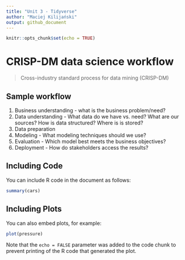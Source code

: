 ```yaml
---
title: "Unit 3 - Tidyverse"
author: "Maciej Kilijański"
output: github_document
---
```


```r
knitr::opts_chunk$set(echo = TRUE)
```

# CRISP-DM data science workflow

> Cross-industry standard process for data mining (CRISP-DM)

## Sample workflow
1. Business understanding - what is the business problem/need?
2. Data understanding - What data do we have vs. need? What are our sources? How is data structured? Where is is stored?
3. Data preparation
4. Modeling - What modeling techniques should we use?
5. Evaluation - Which model best meets the business objectives?
6. Deployment - How do stakeholders access the results?

## Including Code

You can include R code in the document as follows:

```r
summary(cars)
```

## Including Plots

You can also embed plots, for example:

```r
plot(pressure)
```

Note that the `echo = FALSE` parameter was added to the code chunk to prevent printing of the R code that generated the plot.
